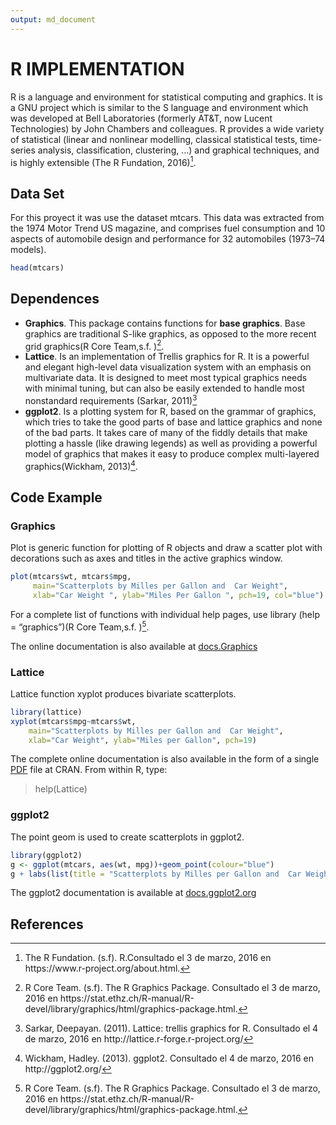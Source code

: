 ```yaml
---
output: md_document
---
```


# R IMPLEMENTATION

R is a language and environment for statistical computing and graphics. It is a GNU project which is similar to the S language and environment which was developed at Bell Laboratories (formerly AT&T, now Lucent Technologies) by John Chambers and colleagues. 
R provides a wide variety of statistical (linear and nonlinear modelling, classical statistical tests, time-series analysis, classification, clustering, …) and graphical techniques, and is highly extensible (The R Fundation, 2016)[^1]. 


## Data Set

For this proyect it was use the dataset mtcars. This data was extracted from the 1974 Motor Trend US magazine, and comprises fuel consumption and 10 aspects of automobile design and performance for 32 automobiles (1973–74 models).

```r
head(mtcars)

```


## Dependences  

* **Graphics**. This package contains functions for **base graphics**. Base graphics are traditional S-like graphics, as opposed to the more recent grid graphics(R Core Team,s.f. )[^2]. 
* **Lattice**. Is an implementation of Trellis graphics for R. It is a powerful and elegant high-level data visualization system with an emphasis on multivariate data. It is designed to meet most typical graphics needs with minimal tuning, but can also be easily extended to handle most nonstandard requirements (Sarkar, 2011)[^3]
* **ggplot2**.  Is a plotting system for R, based on the grammar of graphics, which tries to take the good parts of base and lattice graphics and none of the bad parts. It takes care of many of the fiddly details that make plotting a hassle (like drawing legends) as well as providing a powerful model of graphics that makes it easy to produce complex multi-layered graphics(Wickham, 2013)[^4].


## Code Example

### Graphics

Plot is generic function for plotting of R objects and draw a scatter plot with decorations such as axes and titles in the active graphics window.

```r
plot(mtcars$wt, mtcars$mpg, 
     main="Scatterplots by Milles per Gallon and  Car Weight",  
     xlab="Car Weight ", ylab="Miles Per Gallon ", pch=19, col="blue")

```

For a complete list of functions with individual help pages, use library (help = "graphics")(R Core Team,s.f. )[^2]. 

The online documentation is also available at [docs.Graphics](https://stat.ethz.ch/R-manual/R-devel/library/graphics/html/00Index.html)


### Lattice

Lattice function xyplot produces bivariate scatterplots.

```r
library(lattice)
xyplot(mtcars$mpg~mtcars$wt, 
    main="Scatterplots by Milles per Gallon and  Car Weight", 
    xlab="Car Weight", ylab="Miles per Gallon", pch=19)

```

The complete online documentation is also available in the form of a single [PDF](https://cran.r-project.org/web/packages/lattice/lattice.pdf) file at CRAN. 
From within R, type:

> help(Lattice)


### ggplot2

The point geom is used to create scatterplots in ggplot2.

```r
library(ggplot2)
g <- ggplot(mtcars, aes(wt, mpg))+geom_point(colour="blue")
g + labs(list(title = "Scatterplots by Milles per Gallon and  Car Weight",  x="Car Weight", y="Miles per Gallon"))

```

The ggplot2 documentation is available at [docs.ggplot2.org](http://docs.ggplot2.org/current/)


## References

[^1]: The R Fundation. (s.f). R.Consultado el 3 de marzo, 2016 en https://www.r-project.org/about.html.
[^2]: R Core Team. (s.f). The R Graphics Package. Consultado el 3 de marzo, 2016 en https://stat.ethz.ch/R-manual/R-devel/library/graphics/html/graphics-package.html.
[^3]: Sarkar, Deepayan. (2011). Lattice: trellis graphics for R. Consultado el 4 de marzo, 2016 en http://lattice.r-forge.r-project.org/
[^4]: Wickham, Hadley. (2013). ggplot2. Consultado el 4 de marzo, 2016 en http://ggplot2.org/